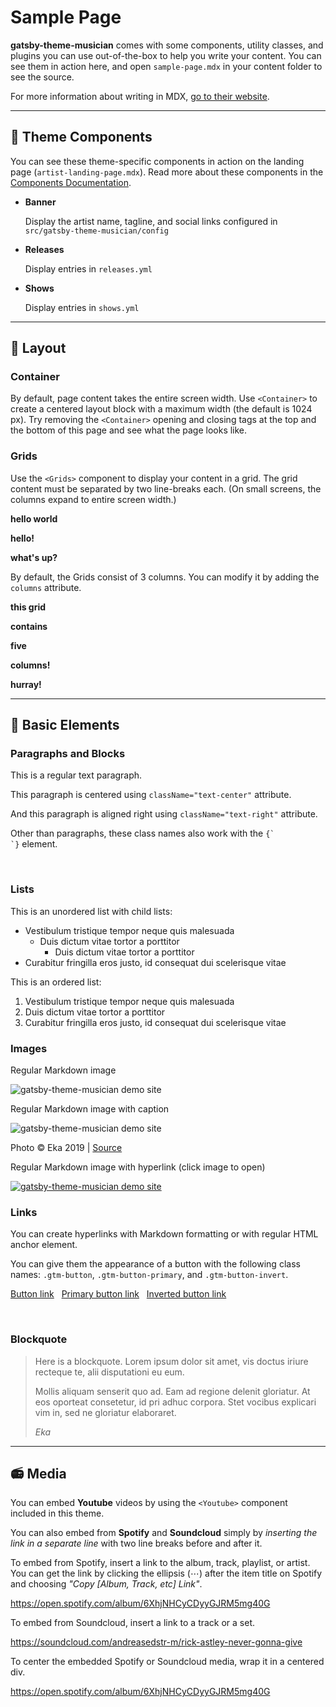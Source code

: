 

<!-- Start editing here -->

<Container>

# Sample Page

**gatsby-theme-musician** comes with some components, utility classes, and plugins you can use out-of-the-box to help you write your content. You can see them in action here, and open `sample-page.mdx` in your content folder to see the source.

For more information about writing in MDX, [go to their website](https://mdxjs.com/).

---

## 🎸 Theme Components

You can see these theme-specific components in action on the landing page (`artist-landing-page.mdx`). Read more about these components in the [Components Documentation](https://github.com/ekafyi/gatsby-theme-musician/blob/master/docs/components.md).

- **Banner**

  Display the artist name, tagline, and social links configured in `src/gatsby-theme-musician/config`

- **Releases**

  Display entries in `releases.yml`

- **Shows**

  Display entries in `shows.yml`

---

## 📐 Layout

### Container

By default, page content takes the entire screen width. Use `<Container>` to create a centered layout block with a maximum width (the default is 1024 px). Try removing the `<Container>` opening and closing tags at the top and the bottom of this page and see what the page looks like.

### Grids

Use the `<Grids>` component to display your content in a grid. The grid content must be separated by two line-breaks each. (On small screens, the columns expand to entire screen width.)

<Grids>

**hello world**

**hello!**

**what's up?**

</Grids>

By default, the Grids consist of 3 columns. You can modify it by adding the `columns` attribute.

<Grids columns="5">

**this grid**

**contains**

**five**

**columns!**

**hurray!**

</Grids>

---

## 🔹 Basic Elements

### Paragraphs and Blocks

This is a regular text paragraph.

<p className="text-center">This paragraph is centered using <code>className="text-center"</code> attribute.</p>

<p className="text-right">And this paragraph is aligned right using <code>className="text-right"</code> attribute.</p>

<div className="text-center">Other than paragraphs, these class names also work with the <code>{`<div>`}</code> element.</div>

<p>&nbsp;</p>

### Lists

This is an unordered list with child lists:

- Vestibulum tristique tempor neque quis malesuada
  - Duis dictum vitae tortor a porttitor
    - Duis dictum vitae tortor a porttitor
- Curabitur fringilla eros justo, id consequat dui scelerisque vitae

This is an ordered list:

1. Vestibulum tristique tempor neque quis malesuada
2. Duis dictum vitae tortor a porttitor
3. Curabitur fringilla eros justo, id consequat dui scelerisque vitae

### Images

Regular Markdown image

![gatsby-theme-musician demo site](https://raw.githubusercontent.com/ekafyi/gatsby-theme-musician/master/screenshot_with_bg.png)

Regular Markdown image with caption

![gatsby-theme-musician demo site](https://raw.githubusercontent.com/ekafyi/gatsby-theme-musician/master/screenshot_with_bg.png) <figcaption>Photo © Eka 2019 | <a href="https://github.com/ekafyi/gatsby-theme-musician">Source</a></figcaption>

Regular Markdown image with hyperlink (click image to open)

[![gatsby-theme-musician demo site](https://raw.githubusercontent.com/ekafyi/gatsby-theme-musician/master/screenshot_with_bg.png)](https://github.com/ekafyi/gatsby-theme-musician)

### Links

You can create hyperlinks with Markdown formatting or with regular HTML anchor element.

You can give them the appearance of a button with the following class names: `.gtm-button`, `.gtm-button-primary`, and `.gtm-button-invert`.

<a href="#" className="gtm-button">Button link</a> &nbsp; <a href="#" className="gtm-button-primary">Primary button link</a> &nbsp; <a href="#" className="gtm-button-invert">Inverted button link</a>

<p>&nbsp;</p>

### Blockquote

> Here is a blockquote. Lorem ipsum dolor sit amet, vis doctus iriure recteque te, alii disputationi eu eum.
>
> Mollis aliquam senserit quo ad. Eam ad regione delenit gloriatur. At eos oporteat consetetur, id pri adhuc corpora. Stet vocibus explicari vim in, sed ne gloriatur elaboraret.
>
> <cite>Eka</cite>

---

## 📻 Media

You can embed **Youtube** videos by using the `<Youtube>` component included in this theme.

<Youtube url="https://www.youtube.com/watch?v=dQw4w9WgXcQ" />

You can also embed from **Spotify** and **Soundcloud** simply by _inserting the link in a separate line_ with two line breaks before and after it.

To embed from Spotify, insert a link to the album, track, playlist, or artist. You can get the link by clicking the ellipsis (⋯) after the item title on Spotify and choosing _"Copy [Album, Track, etc] Link"_.

https://open.spotify.com/album/6XhjNHCyCDyyGJRM5mg40G

To embed from Soundcloud, insert a link to a track or a set.

https://soundcloud.com/andreasedstr-m/rick-astley-never-gonna-give

To center the embedded Spotify or Soundcloud media, wrap it in a centered div.

<div className="text-center">

https://open.spotify.com/album/6XhjNHCyCDyyGJRM5mg40G

</div>

</Container>
